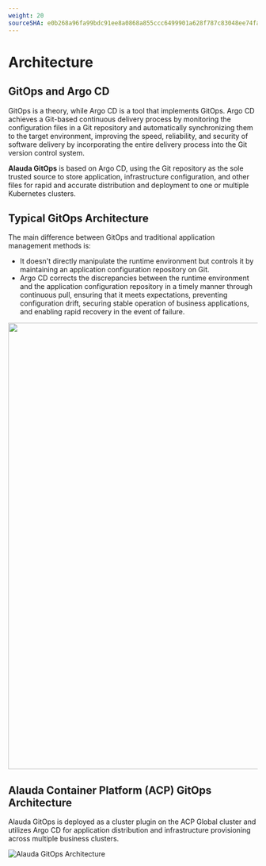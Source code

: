 ```yaml
---
weight: 20
sourceSHA: e0b268a96fa99bdc91ee8a0868a855ccc6499901a628f787c83048ee74fa3548
---
```


# Architecture

## GitOps and Argo CD

GitOps is a theory, while Argo CD is a tool that implements GitOps. Argo CD achieves a Git-based continuous delivery process by monitoring the configuration files in a Git repository and automatically synchronizing them to the target environment, improving the speed, reliability, and security of software delivery by incorporating the entire delivery process into the Git version control system.

**Alauda GitOps** is based on Argo CD, using the Git repository as the sole trusted source to store application, infrastructure configuration, and other files for rapid and accurate distribution and deployment to one or multiple Kubernetes clusters.

## Typical GitOps Architecture

The main difference between GitOps and traditional application management methods is:

- It doesn't directly manipulate the runtime environment but controls it by maintaining an application configuration repository on Git.
- Argo CD corrects the discrepancies between the runtime environment and the application configuration repository in a timely manner through continuous pull, ensuring that it meets expectations, preventing configuration drift, securing stable operation of business applications, and enabling rapid recovery in the event of failure.

<img src="./assets/architecture_gitops.jpg" width="900" />

## Alauda Container Platform (ACP) GitOps Architecture

Alauda GitOps is deployed as a cluster plugin on the ACP Global cluster and utilizes Argo CD for application distribution and infrastructure provisioning across multiple business clusters.

![Alauda GitOps Architecture](./assets/architecture_alauda_gitops.png "Alauda GitOps Architecture")
